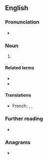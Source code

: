 ==English==

===Pronunciation===
* {{audio|en|en-us-FDMA.ogg|Audio (US)}}

===Noun===
{{en-noun|-}}

# {{initialism of|en|frequency division multiple access}}

====Related terms====
* {{l|en|CDMA}}
* {{l|en|TDMA}}

====Translations====
{{trans-top|frequency division multiple access}}
* French: {{t+|fr|FDMA}}, {{t|fr|AMFR}}, {{t|fr|accès multiple par répartition dans les fréquences}}
{{trans-mid}}
{{trans-bottom}}

===Further reading===
* {{pedia}}

===Anagrams===
* {{anagrams|en|a=adfm|DAMF}}